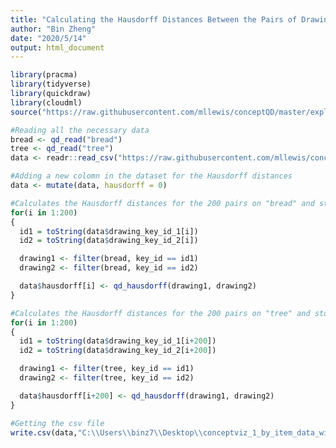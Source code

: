 ---
title: "Calculating the Hausdorff Distances Between the Pairs of Drawings with Human Judgements"
author: "Bin Zheng"
date: "2020/5/14"
output: html_document
---

```{r}
library(pracma)
library(tidyverse)
library(quickdraw)
library(cloudml)
source("https://raw.githubusercontent.com/mllewis/conceptQD/master/exploratory_analyses/2_haussdorff_distance/R_implementation/qd_hausdorff.R")

#Reading all the necessary data
bread <- qd_read("bread")
tree <- qd_read("tree")
data <- readr::read_csv("https://raw.githubusercontent.com/mllewis/conceptQD/master/data/processed/human_data/conceptviz_1_by_item_data.csv")
```


```{r}
#Adding a new colomn in the dataset for the Hausdorff distances
data <- mutate(data, hausdorff = 0)
```

```{r}
#Calculates the Hausdorff distances for the 200 pairs on "bread" and storing it in the dataset
for(i in 1:200)
{
  id1 = toString(data$drawing_key_id_1[i])
  id2 = toString(data$drawing_key_id_2[i])

  drawing1 <- filter(bread, key_id == id1)
  drawing2 <- filter(bread, key_id == id2)

  data$hausdorff[i] <- qd_hausdorff(drawing1, drawing2)
}
```

```{r}
#Calculates the Hausdorff distances for the 200 pairs on "tree" and storing it in the dataset
for(i in 1:200)
{
  id1 = toString(data$drawing_key_id_1[i+200])
  id2 = toString(data$drawing_key_id_2[i+200])

  drawing1 <- filter(tree, key_id == id1)
  drawing2 <- filter(tree, key_id == id2)

  data$hausdorff[i+200] <- qd_hausdorff(drawing1, drawing2)
}
```

```{r}
#Getting the csv file
write.csv(data,"C:\\Users\\binz7\\Desktop\\conceptviz_1_by_item_data_with_hausdorff_r.csv")
```
